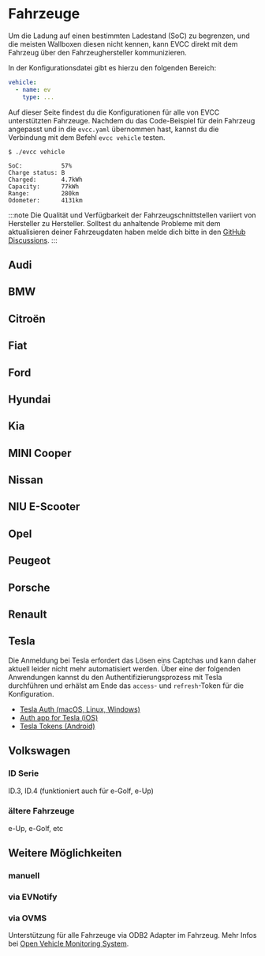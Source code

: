 
# Fahrzeuge

Um die Ladung auf einen bestimmten Ladestand (SoC) zu begrenzen, und die meisten Wallboxen diesen nicht kennen, kann EVCC direkt mit dem Fahrzeug über den Fahrzeughersteller kommunizieren.

In der Konfigurationsdatei gibt es hierzu den folgenden Bereich:

```yaml
vehicle:
  - name: ev
    type: ...
```

Auf dieser Seite findest du die Konfigurationen für alle von EVCC unterstützten Fahrzeuge.
Nachdem du das Code-Beispiel für dein Fahrzeug angepasst und in die `evcc.yaml` übernommen hast, kannst du die Verbindung mit dem Befehl `evcc vehicle` testen.

```
$ ./evcc vehicle

SoC:           57%
Charge status: B
Charged:       4.7kWh
Capacity:      77kWh
Range:         280km
Odometer:      4131km
```

:::note
Die Qualität und Verfügbarkeit der Fahrzeugschnittstellen variiert von Hersteller zu Hersteller. Solltest du anhaltende Probleme mit dem aktualisieren deiner Fahrzeugdaten haben melde dich bitte in den [GitHub Discussions](https://github.com/evcc-io/evcc/discussions).
:::

## Audi

<Config part="vehicles" file="audi" />

## BMW

<Config part="vehicles" file="bmw" />

## Citroën

<Config part="vehicles" file="citroen" />

## Fiat

<Config part="vehicles" file="fiat" />

## Ford

<Config part="vehicles" file="ford" />

## Hyundai

<Config part="vehicles" file="hyundai" />

## Kia

<Config part="vehicles" file="kia" />

## MINI Cooper

<Config part="vehicles" file="mini" />

## Nissan

<Config part="vehicles" file="nissan" />

## NIU E-Scooter

<Config part="vehicles" file="niu" />

## Opel

<Config part="vehicles" file="opel" />

## Peugeot

<Config part="vehicles" file="peugeot" />

## Porsche

<Config part="vehicles" file="porsche" />

## Renault

<Config part="vehicles" file="renault" />

## Tesla

Die Anmeldung bei Tesla erfordert das Lösen eins Captchas und kann daher aktuell leider nicht mehr automatisiert werden.
Über eine der folgenden Anwendungen kannst du den Authentifizierungsprozess mit Tesla durchführen und erhälst am Ende das `access`- und `refresh`-Token für die Konfiguration.

- [Tesla Auth (macOS, Linux, Windows)](https://github.com/adriankumpf/tesla_auth)
- [Auth app for Tesla (iOS)](https://apps.apple.com/us/app/auth-app-for-tesla/id1552058613#?platform=iphone)
- [Tesla Tokens (Android)](https://play.google.com/store/apps/details?id=net.leveugle.teslatokens)

<Config part="vehicles" file="tesla" />

## Volkswagen

### ID Serie

ID.3, ID.4 (funktioniert auch für e-Golf, e-Up)

<Config part="vehicles" file="id" />

### ältere Fahrzeuge

e-Up, e-Golf, etc

<Config part="vehicles" file="vw" />

## Weitere Möglichkeiten

### manuell

<Config part="vehicles" file="custom" />

### via EVNotify

<Config part="vehicles" file="custom-http-evnotify" />

### via OVMS

Unterstützung für alle Fahrzeuge via ODB2 Adapter im Fahrzeug. Mehr Infos bei [Open Vehicle Monitoring System](http://api.openvehicles.com).

<Config part="vehicles" file="ovms" />
